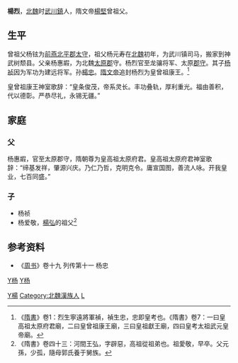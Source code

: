 {{東亞男性歷史人物|名稱=楊烈|族裔=漢族|身份=|國家=[[北魏|北魏]]|时代=[[南北朝|南北朝]]|出生日期=|出生地點=|逝世日期=|逝世地點=|姓=杨|名=烈|父親=杨惠嘏|母親=|兄弟=|子=[[杨祯|杨祯]]<br>杨爱敬|妻=|其他親屬=}}
'''楊烈'''，[[北魏|北魏]]时[[武川鎮|武川鎮]]人，隋文帝[[楊堅|楊堅]]曾祖父。
==生平==
曾祖父杨铉为[[前燕|前燕]][[北平郡|北平郡]][[太守|太守]]，祖父杨元寿在[[北魏|北魏]]初年，为武川镇司马，搬家到神武树颓县。父亲杨惠嘏，为北魏[[太原郡|太原郡]]守。杨烈官至龙骧将军、太原[[郡守|郡守]]。其子[[杨祯|杨祯]]因为军功为建远将军。孙[[楊忠_(北朝)|楊忠]]。[[隋文帝|隋文帝]]追封杨烈为皇曾祖康王。<ref>《[[隋書|隋書]]》卷1：烈生寧遠將軍禎，禎生忠，忠即皇考也。《隋書》卷7：一曰皇高祖太原府君廟，二曰皇曾祖康王廟，三曰皇祖獻王廟，四曰皇考太祖武元皇帝廟。</ref>

皇曾祖康王神室歌辞：“皇条俊茂，帝系灵长。丰功叠轨，厚利重光。福由善积，代以德彰。严恭尽礼，永锡无疆。”
==家庭==
===父===
杨惠嘏，官至太原郡守，隋朝尊为皇高祖太原府君。皇高祖太原府君神室歌辞：“缔基发祥，肇源兴庆。乃仁乃哲，克明克令。庸宣国图，善流人咏。开我皇业，七百同盛。”
===子===
*杨祯
*杨爱敬，[[杨弘_(河间王)|楊弘]]的祖父<ref>《隋書》卷四十三：河間王弘，字辟惡，高祖從祖弟也。祖愛敬，早卒。父元孫，少孤，隨母郭氏養于舅族。</ref>

== 参考资料 ==
*《[[周书|周书]]》卷十九 列传第十一 杨忠
<references/>
{{隋朝皇帝}}
[[Category:北魏軍事人物|Y楊]]
[[Category:北魏漢族人|Category:北魏漢族人]]
[[Category:楊姓|L]]
[[category:华阴人|Y杨]]
[[category:武川人|Y杨]]